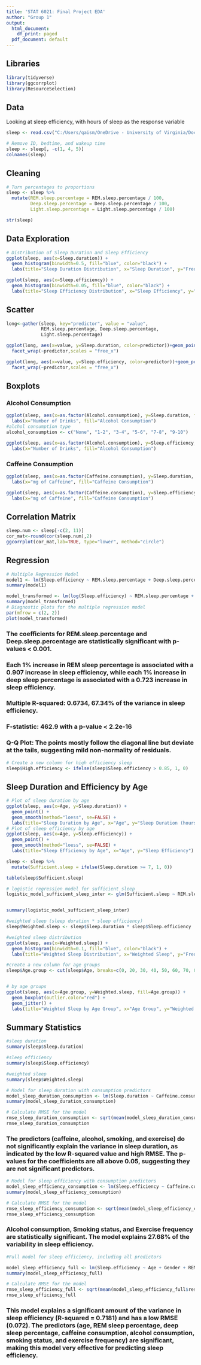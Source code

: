 ---
title: 'STAT 6021: Final Project EDA'
author: "Group 1"
output:
  html_document:
    df_print: paged
  pdf_document: default
---

## Libraries

```{r}
library(tidyverse)
library(ggcorrplot)
library(ResourceSelection)
```

## Data

Looking at sleep efficiency, with hours of sleep as the response variable

```{r, echo=FALSE} 

sleep <- read.csv("C:/Users/qaism/OneDrive - University of Virginia/Documents/GitHub/MSDS/stat6021_project/Sleep_Efficiency.csv")

# Remove ID, bedtime, and wakeup time
sleep <- sleep[, -c(1, 4, 5)]
colnames(sleep)
```

## Cleaning

```{r}
# Turn percentages to proportions
sleep <- sleep %>% 
  mutate(REM.sleep.percentage = REM.sleep.percentage / 100,
         Deep.sleep.percentage = Deep.sleep.percentage / 100,
         Light.sleep.percentage = Light.sleep.percentage / 100)

```

```{r}
str(sleep)
```
## Data Exploration

```{r}
# Distribution of Sleep Duration and Sleep Efficiency 
ggplot(sleep, aes(x=Sleep.duration)) + 
  geom_histogram(binwidth=0.5, fill="blue", color="black") + 
  labs(title="Sleep Duration Distribution", x="Sleep Duration", y="Frequency")

ggplot(sleep, aes(x=Sleep.efficiency)) +
  geom_histogram(binwidth=0.05, fill="blue", color="black") +
  labs(title="Sleep Efficiency Distribution", x="Sleep Efficiency", y="Frequency")
```

## Scatter

```{r}
long<-gather(sleep, key="predictor", value = "value",
             REM.sleep.percentage, Deep.sleep.percentage, 
             Light.sleep.percentage)

ggplot(long, aes(x=value, y=Sleep.duration, color=predictor))+geom_point()+
  facet_wrap(~predictor,scales = "free_x")
```

```{r}
ggplot(long, aes(x=value, y=Sleep.efficiency, color=predictor))+geom_point()+
  facet_wrap(~predictor,scales = "free_x")
```

## Boxplots

### Alcohol Consumption

```{r}
ggplot(sleep, aes(x=as.factor(Alcohol.consumption), y=Sleep.duration, fill=as.factor(Alcohol.consumption)))+geom_boxplot(outlier.color="red")+geom_jitter()+
  labs(x="Number of Drinks", fill="Alcohol Consumption")
#alchol consumption type
alcohol_consumption <- c("None", "1-2", "3-4", "5-6", "7-8", "9-10")

```

```{r}
ggplot(sleep, aes(x=as.factor(Alcohol.consumption), y=Sleep.efficiency, fill=as.factor(Alcohol.consumption)))+geom_boxplot(outlier.color="red")+geom_jitter()+
  labs(x="Number of Drinks", fill="Alcohol Consumption")
```

### Caffeine Consumption

```{r}
ggplot(sleep, aes(x=as.factor(Caffeine.consumption), y=Sleep.duration, fill=as.factor(Caffeine.consumption)))+geom_boxplot(outlier.color="red")+geom_jitter()+
  labs(x="mg of Caffeine", fill="Caffeine Consumption")
```

```{r}
ggplot(sleep, aes(x=as.factor(Caffeine.consumption), y=Sleep.efficiency, fill=as.factor(Caffeine.consumption)))+geom_boxplot(outlier.color="red")+geom_jitter()+
  labs(x="mg of Caffeine", fill="Caffeine Consumption")
```

## Correlation Matrix

```{r}
sleep.num <- sleep[-c(2, 11)]
cor_mat<-round(cor(sleep.num),2)
ggcorrplot(cor_mat,lab=TRUE, type="lower", method="circle")
```

## Regression 

```{r}
# Multiple Regression Model
model1 <- lm(Sleep.efficiency ~ REM.sleep.percentage + Deep.sleep.percentage , data=sleep)
summary(model1)
```

```{r}
model_transformed <- lm(log(Sleep.efficiency) ~ REM.sleep.percentage + I(REM.sleep.percentage^2) + Deep.sleep.percentage + I(Deep.sleep.percentage^2) + Age + Gender + Caffeine.consumption + Alcohol.consumption + Smoking.status + Exercise.frequency, data = sleep)
summary(model_transformed)
# Diagnostic plots for the multiple regression model
par(mfrow = c(2, 2))
plot(model_transformed)
```

### The coefficients for REM.sleep.percentage and Deep.sleep.percentage are statistically significant with p-values < 0.001.

###  Each 1% increase in REM sleep percentage is associated with a 0.907 increase in sleep efficiency, while each 1% increase in deep sleep percentage is associated with a 0.723 increase in sleep efficiency.

### Multiple R-squared: 0.6734, 67.34% of the variance in sleep efficiency.
### F-statistic: 462.9 with a p-value < 2.2e-16

### Q-Q Plot: The points mostly follow the diagonal line but deviate at the tails, suggesting mild non-normality of residuals.

```{r}
# Create a new column for high efficiency sleep
sleep$High.efficiency <- ifelse(sleep$Sleep.efficiency > 0.85, 1, 0)
```

## Sleep Duration and Efficiency by Age

```{r}
# Plot of sleep duration by age
ggplot(sleep, aes(x=Age, y=Sleep.duration)) + 
  geom_point() + 
  geom_smooth(method="loess", se=FALSE) + 
  labs(title="Sleep Duration by Age", x="Age", y="Sleep Duration (hours)")
# Plot of sleep efficiency by age
ggplot(sleep, aes(x=Age, y=Sleep.efficiency)) + 
  geom_point() + 
  geom_smooth(method="loess", se=FALSE) + 
  labs(title="Sleep Efficiency by Age", x="Age", y="Sleep Efficiency")

```

```{r}
sleep <- sleep %>%
  mutate(Sufficient.sleep = ifelse(Sleep.duration >= 7, 1, 0))

table(sleep$Sufficient.sleep)

# logistic regression model for sufficient sleep
logistic_model_sufficient_sleep_inter <- glm(Sufficient.sleep ~ REM.sleep.percentage * Deep.sleep.percentage + Caffeine.consumption + Alcohol.consumption + Age + Gender + Smoking.status + Exercise.frequency, family = binomial, data = sleep)


summary(logistic_model_sufficient_sleep_inter)
```



```{r}
#weighted sleep (sleep duration * sleep efficiency)
sleep$Weighted.sleep <- sleep$Sleep.duration * sleep$Sleep.efficiency

#weighted sleep distribution
ggplot(sleep, aes(x=Weighted.sleep)) + 
  geom_histogram(binwidth=0.1, fill="blue", color="black") + 
  labs(title="Weighted Sleep Distribution", x="Weighted Sleep", y="Frequency")

#create a new column for age groups
sleep$Age.group <- cut(sleep$Age, breaks=c(0, 20, 30, 40, 50, 60, 70, 80, 90, 100), labels=c("0-20", "21-30", "31-40", "41-50", "51-60", "61-70", "71-80", "81-90", "91-100"))


# by age groups
ggplot(sleep, aes(x=Age.group, y=Weighted.sleep, fill=Age.group)) + 
  geom_boxplot(outlier.color="red") + 
  geom_jitter() + 
  labs(title="Weighted Sleep by Age Group", x="Age Group", y="Weighted Sleep", fill="Age Group")

```

## Summary Statistics

```{r}
#sleep duration
summary(sleep$Sleep.duration)

#sleep efficiency
summary(sleep$Sleep.efficiency)

#weighted sleep
summary(sleep$Weighted.sleep)
```



```{r}
# Model for sleep duration with consumption predictors
model_sleep_duration_consumption <- lm(Sleep.duration ~ Caffeine.consumption + Alcohol.consumption + Smoking.status + Exercise.frequency, data = sleep)
summary(model_sleep_duration_consumption)

# Calculate RMSE for the model
rmse_sleep_duration_consumption <- sqrt(mean(model_sleep_duration_consumption$residuals^2))
rmse_sleep_duration_consumption
```
### The predictors (caffeine, alcohol, smoking, and exercise) do not significantly explain the variance in sleep duration, as indicated by the low R-squared value and high RMSE. The p-values for the coefficients are all above 0.05, suggesting they are not significant predictors.

```{r}
# Model for sleep efficiency with consumption predictors
model_sleep_efficiency_consumption <- lm(Sleep.efficiency ~ Caffeine.consumption + Alcohol.consumption + Smoking.status + Exercise.frequency, data = sleep)
summary(model_sleep_efficiency_consumption)

# Calculate RMSE for the model
rmse_sleep_efficiency_consumption <- sqrt(mean(model_sleep_efficiency_consumption$residuals^2))
rmse_sleep_efficiency_consumption

```
### Alcohol consumption, Smoking status, and Exercise frequency are statistically significant. The model explains 27.68% of the variability in sleep efficiency.


```{r}
#Full model for sleep efficiency, including all predictors

model_sleep_efficiency_full <- lm(Sleep.efficiency ~ Age + Gender + REM.sleep.percentage + Deep.sleep.percentage + Caffeine.consumption + Alcohol.consumption + Smoking.status + Exercise.frequency, data = sleep)
summary(model_sleep_efficiency_full)

# Calculate RMSE for the model
rmse_sleep_efficiency_full <- sqrt(mean(model_sleep_efficiency_full$residuals^2))
rmse_sleep_efficiency_full

```

### This model explains a significant amount of the variance in sleep efficiency (R-squared = 0.7181) and has a low RMSE (0.072). The predictors (age, REM sleep percentage, deep sleep percentage, caffeine consumption, alcohol consumption, smoking status, and exercise frequency) are significant, making this model very effective for predicting sleep efficiency.


